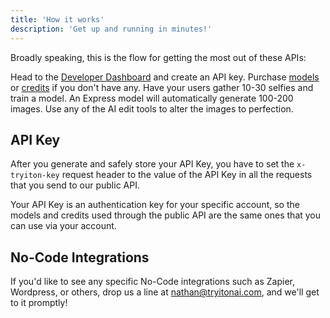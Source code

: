 ```yaml
---
title: 'How it works'
description: 'Get up and running in minutes!'
---
```


Broadly speaking, this is the flow for getting the most out of these APIs:

<Steps>
  <Step title="Create API Key">
    Head to the <a href="https://studio.tryitonai.com/developers">Developer Dashboard</a> and create an API key.
  </Step>
  <Step title="Get Credits">
    Purchase <a href="https://studio.tryitonai.com/express">models</a> or 
    <a href="https://studio.tryitonai.com/billing">credits</a>
    if you don't have any.
  </Step>
  <Step title="Train a model">
    Have your users gather 10-30 selfies and train a model.
  </Step>
  <Step title="Generate Images">
    An Express model will automatically generate 100-200 images.
  </Step>
  <Step title="Edit the Images">
    Use any of the AI edit tools to alter the images to perfection.
  </Step>
</Steps>

## API Key

After you generate and safely store your API Key, you have to set the `x-tryiton-key` request header to the value of the API Key in all the requests that you send to our public API.

<Info>Your API Key is an authentication key for your specific account, so the models and credits used through the public API are the same ones that you can use via your account.</Info>

## No-Code Integrations

If you'd like to see any specific No-Code integrations such as Zapier, Wordpress, or others, drop us a line at 
[nathan@tryitonai.com](nathan@tryitonai.com), and we'll get to it promptly!
